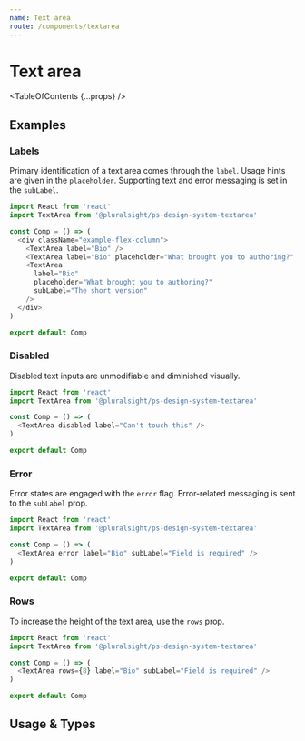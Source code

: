 ```yaml
---
name: Text area
route: /components/textarea
---
```



# Text area

<TableOfContents {...props} />

## Examples

### Labels

Primary identification of a text area comes through the `label`. Usage hints are given in the `placeholder`. Supporting text and error messaging is set in the `subLabel`.

```typescript
import React from 'react'
import TextArea from '@pluralsight/ps-design-system-textarea'

const Comp = () => (
  <div className="example-flex-column">
    <TextArea label="Bio" />
    <TextArea label="Bio" placeholder="What brought you to authoring?" />
    <TextArea
      label="Bio"
      placeholder="What brought you to authoring?"
      subLabel="The short version"
    />
  </div>
)

export default Comp

```

### Disabled

Disabled text inputs are unmodifiable and diminished visually.

```typescript
import React from 'react'
import TextArea from '@pluralsight/ps-design-system-textarea'

const Comp = () => (
  <TextArea disabled label="Can't touch this" />
)

export default Comp

```

### Error

Error states are engaged with the `error` flag. Error-related messaging is sent to the `subLabel` prop.

```typescript
import React from 'react'
import TextArea from '@pluralsight/ps-design-system-textarea'

const Comp = () => (
  <TextArea error label="Bio" subLabel="Field is required" />
)

export default Comp

```

### Rows

To increase the height of the text area, use the `rows` prop.

```typescript
import React from 'react'
import TextArea from '@pluralsight/ps-design-system-textarea'

const Comp = () => (
  <TextArea rows={8} label="Bio" subLabel="Field is required" />
)

export default Comp

```

## Usage & Types

<Usage install="npm install @pluralsight/ps-design-system-textarea"
  import="import TextArea from '@pluralsight/ps-design-system-textarea'"
  packageName="textarea"
  />

<TypesTable>
  <TypesProp name="disabled" type="boolean" desc="standard input disabled flag" default="false" />
  <TypesProp name="error" type="boolean" desc="error state flag" default="false"/>
  <TypesProp name="label" type="string" desc="identifying string for input" />
  <TypesProp name="placeholder" type="string" desc="in-field usage hint" />
  <TypesProp name="rows" type="number" desc="expand the viewable rows (height)" default="4"/>
  <TypesProp name="subLabel" type="string" desc="supporting text or error messaging" />
</TypesTable>
